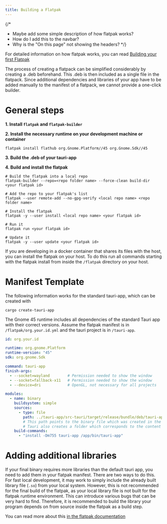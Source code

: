 ```yaml
---
title: Building a Flatpak
---
```


{/* 
- Maybe add some simple description of how flatpak works? 
- How do I add this to the navbar?
- Why is the "On this page" not showing the headers?
*/}

For detailed information on how flatpak works, you can read [Building your first Flatpak](https://docs.flatpak.org/en/latest/first-build.html)

The process of creating a flatpack can be simplified considerably by creating a .deb beforehand.
This .deb is then included as a single file in the flatpack.
Since additional dependencies and libraries of your app have to be added manually to the manifest of a flatpack, we cannot provide a one-click builder.

# General steps

**1. Install `flatpak` and `flatpak-builder`**

**2. Install the necessary runtime on your development machine or container**
```shell
flatpak install flathub org.Gnome.Platform//45 org.Gnome.Sdk//45
```

**3. Build the .deb of your tauri-app**

**4. Build and install the flatpak**
```shell
# Build the flatpak into a local repo
flatpak-builder --repo=<repo folder name> --force-clean build-dir <your flatpak id>

# Add the repo to your flatpak's list
flatpak --user remote-add --no-gpg-verify <local repo name> <repo folder name>

# Install the flatpak
flatpak -y --user install <local repo name> <your flatpak id>

# Run it
flatpak run <your flatpak id>

# Update it
flatpak -y --user update <your flatpak id>
```

If you are developing in a docker container that shares its files with the host, you can install the flatpak on your host.
To do this run all commands starting with the flatpak install from inside the `/flatpak` directory on your host.


# Manifest Template
The following information works for the standard tauri-app, which can be created with 
```shell
cargo create-tauri-app
```
The Gnome 45 runtime includes all dependencies of the standard Tauri app with their correct versions.
Assume the flatpak manifest is in `/flatpak/org.your.id.yml` and the tauri project is in `/tauri-app`.

```yaml
id: org.your.id

runtime: org.gnome.Platform
runtime-version: "45"
sdk: org.gnome.Sdk

command: tauri-app
finish-args:
  - --socket=wayland        # Permission needed to show the window
  - --socket=fallback-x11   # Permission needed to show the window
  - --device=dri            # OpenGL, not necessary for all projects

modules:
  - name: binary
    buildsystem: simple
    sources:
      - type: file
        path: ../tauri-app/src-tauri/target/release/bundle/deb/tauri-app_0.1.0_amd64/data/usr/bin/tauri-app
        # This path points to the binary file which was created in the .deb bundle. 
        # Tauri also creates a folder which corresponds to the content of the unpacked .deb.
    build-commands:
      - "install -Dm755 tauri-app /app/bin/tauri-app"
```

# Adding additional libraries
If your final binary requires more libraries than the default tauri app, you need to add them in your flatpak manifest.
There are two ways to do this. For fast local development, it may work to simply include the already built library file (`.so`) from your local system.
However, this is not recommended for the final build of the flatpak, as your local library file is not built for the flatpak runtime environment. 
This can introduce various bugs that can be very hard to find.
Therefore, it is recommended to build the library your program depends on from source inside the flatpak as a build step.

You can read more about this [in the flatpak documentation](https://docs.flatpak.org/en/latest/dependencies.html#bundling)
